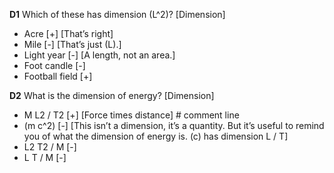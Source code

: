 **D1** Which of these has dimension \(L^2\)? [Dimension]

- Acre [+] [That's right]
- Mile [-] [That's just \(L\).]
- Light year [-] [A length, not an area.]
- Foot candle [-]
- Football field [+]

**D2** What is the dimension of energy? [Dimension]

- M L2 / T2 [+] [Force times distance]
# comment line
- \(m c^2\) [-] [This isn't a dimension, it's a quantity. But it's useful to remind you of what the dimension of energy is. \(c\) has dimension L / T]
- L2 T2 / M [-]
- L T / M [-]



